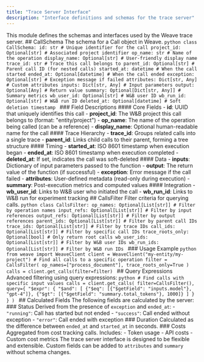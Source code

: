 ```yaml
---
title: "Trace Server Interface"
description: "Interface definitions and schemas for the trace server"
---
```

This module defines the schemas and interfaces used by the Weave trace server. ## CallSchema The schema for a Call object in Weave. ```python class CallSchema: id: str # Unique identifier for the call project_id: Optional[str] # Associated project identifier op_name: str # Name of the operation display_name: Optional[str] # User-friendly display name trace_id: str # Trace this call belongs to parent_id: Optional[str] # Parent call ID (for nested calls) started_at: datetime # When the call started ended_at: Optional[datetime] # When the call ended exception: Optional[str] # Exception message if failed attributes: Dict[str, Any] # Custom attributes inputs: Dict[str, Any] # Input parameters output: Optional[Any] # Return value summary: Optional[Dict[str, Any]] # Summary metrics wb_user_id: Optional[str] # W&B user ID wb_run_id: Optional[str] # W&B run ID deleted_at: Optional[datetime] # Soft deletion timestamp ``` ### Field Descriptions #### Core Fields - **id**: UUID that uniquely identifies this call - **project_id**: The W&B project this call belongs to (format: "entity/project") - **op_name**: The name of the operation being called (can be a reference) - **display_name**: Optional human-readable name for the call #### Trace Hierarchy - **trace_id**: Groups related calls into a single trace - **parent_id**: Links child calls to their parent, forming a tree structure #### Timing - **started_at**: ISO 8601 timestamp when execution began - **ended_at**: ISO 8601 timestamp when execution completed - **deleted_at**: If set, indicates the call was soft-deleted #### Data - **inputs**: Dictionary of input parameters passed to the function - **output**: The return value of the function (if successful) - **exception**: Error message if the call failed - **attributes**: User-defined metadata (read-only during execution) - **summary**: Post-execution metrics and computed values #### Integration - **wb_user_id**: Links to W&B user who initiated the call - **wb_run_id**: Links to W&B run for experiment tracking ## CallsFilter Filter criteria for querying calls. ```python class CallsFilter: op_names: Optional[List[str]] # Filter by operation names input_refs: Optional[List[str]] # Filter by input references output_refs: Optional[List[str]] # Filter by output references parent_ids: Optional[List[str]] # Filter by parent call IDs trace_ids: Optional[List[str]] # Filter by trace IDs call_ids: Optional[List[str]] # Filter by specific call IDs trace_roots_only: Optional[bool] # Only return root calls wb_user_ids: Optional[List[str]] # Filter by W&B user IDs wb_run_ids: Optional[List[str]] # Filter by W&B run IDs ``` ### Usage Example ```python from weave import WeaveClient client = WeaveClient("my-entity/my-project") # Find all calls to a specific operation filter = CallsFilter( op_names=["process_document"], trace_roots_only=True ) calls = client.get_calls(filter=filter) ``` ## Query Expressions Advanced filtering using query expressions: ```python # Find calls with specific input values calls = client.get_calls( filter=CallsFilter(), query={ "$expr": { "$and": [ {"$eq": [{"$getField": "inputs.model"}, "gpt-4"]}, {"$gt": [{"$getField": "summary.total_tokens"}, 1000]} ] } } ) ``` ## Calculated Fields The following fields are calculated by the server: ### Status Derived from the presence of `exception` and `ended_at`: - `"running"`: Call has started but not ended - `"success"`: Call ended without exception - `"error"`: Call ended with exception ### Duration Calculated as the difference between `ended_at` and `started_at` in seconds. ### Costs Aggregated from cost tracking calls. Includes: - Token usage - API costs - Custom cost metrics <Note> The trace server interface is designed to be flexible and extensible. Custom fields can be added to `attributes` and `summary` without schema changes. </Note>